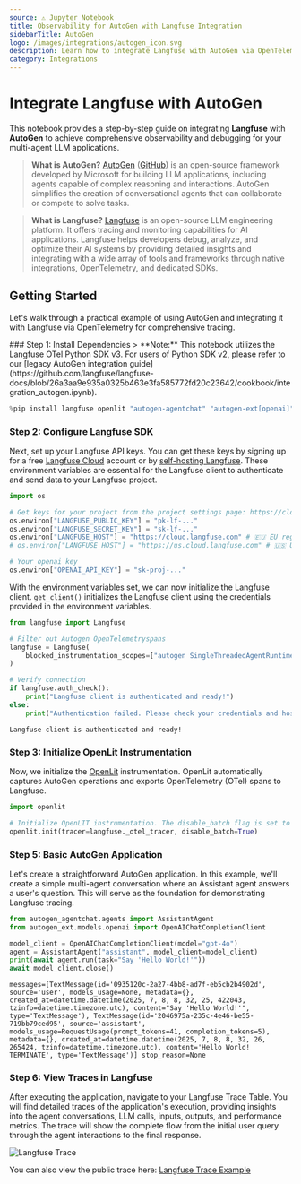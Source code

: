 ```yaml
---
source: ⚠️ Jupyter Notebook
title: Observability for AutoGen with Langfuse Integration
sidebarTitle: AutoGen
logo: /images/integrations/autogen_icon.svg
description: Learn how to integrate Langfuse with AutoGen via OpenTelemetry using OpenLit for comprehensive tracing and debugging of your AI agent conversations.
category: Integrations
---
```


# Integrate Langfuse with AutoGen

This notebook provides a step-by-step guide on integrating **Langfuse** with **AutoGen** to achieve comprehensive observability and debugging for your multi-agent LLM applications.

> **What is AutoGen?** [AutoGen](https://microsoft.github.io/autogen/stable/) ([GitHub](https://github.com/microsoft/autogen)) is an open-source framework developed by Microsoft for building LLM applications, including agents capable of complex reasoning and interactions. AutoGen simplifies the creation of conversational agents that can collaborate or compete to solve tasks.

> **What is Langfuse?** [Langfuse](https://langfuse.com) is an open-source LLM engineering platform. It offers tracing and monitoring capabilities for AI applications. Langfuse helps developers debug, analyze, and optimize their AI systems by providing detailed insights and integrating with a wide array of tools and frameworks through native integrations, OpenTelemetry, and dedicated SDKs.

## Getting Started

Let's walk through a practical example of using AutoGen and integrating it with Langfuse via OpenTelemetry for comprehensive tracing.

<Steps>
### Step 1: Install Dependencies

<Callout type="info" emoji="⚠️">
  > **Note:** This notebook utilizes the Langfuse OTel Python SDK v3. For users
  of Python SDK v2, please refer to our [legacy AutoGen integration
  guide](https://github.com/langfuse/langfuse-docs/blob/26a3aa9e935a0325b463e3fa585772fd20c23642/cookbook/integration_autogen.ipynb).
</Callout>

```python
%pip install langfuse openlit "autogen-agentchat" "autogen-ext[openai]" -U
```

### Step 2: Configure Langfuse SDK

Next, set up your Langfuse API keys. You can get these keys by signing up for a free [Langfuse Cloud](https://cloud.langfuse.com/) account or by [self-hosting Langfuse](https://langfuse.com/self-hosting). These environment variables are essential for the Langfuse client to authenticate and send data to your Langfuse project.

```python
import os

# Get keys for your project from the project settings page: https://cloud.langfuse.com
os.environ["LANGFUSE_PUBLIC_KEY"] = "pk-lf-..."
os.environ["LANGFUSE_SECRET_KEY"] = "sk-lf-..."
os.environ["LANGFUSE_HOST"] = "https://cloud.langfuse.com" # 🇪🇺 EU region
# os.environ["LANGFUSE_HOST"] = "https://us.cloud.langfuse.com" # 🇺🇸 US region

# Your openai key
os.environ["OPENAI_API_KEY"] = "sk-proj-..."
```

With the environment variables set, we can now initialize the Langfuse client. `get_client()` initializes the Langfuse client using the credentials provided in the environment variables.

```python
from langfuse import Langfuse

# Filter out Autogen OpenTelemetryspans
langfuse = Langfuse(
    blocked_instrumentation_scopes=["autogen SingleThreadedAgentRuntime"]
)

# Verify connection
if langfuse.auth_check():
    print("Langfuse client is authenticated and ready!")
else:
    print("Authentication failed. Please check your credentials and host.")
```

    Langfuse client is authenticated and ready!

### Step 3: Initialize OpenLit Instrumentation

Now, we initialize the [OpenLit](https://github.com/openlit/openlit) instrumentation. OpenLit automatically captures AutoGen operations and exports OpenTelemetry (OTel) spans to Langfuse.

```python
import openlit

# Initialize OpenLIT instrumentation. The disable_batch flag is set to true to process traces immediately.
openlit.init(tracer=langfuse._otel_tracer, disable_batch=True)
```

### Step 5: Basic AutoGen Application

Let's create a straightforward AutoGen application. In this example, we'll create a simple multi-agent conversation where an Assistant agent answers a user's question. This will serve as the foundation for demonstrating Langfuse tracing.

```python
from autogen_agentchat.agents import AssistantAgent
from autogen_ext.models.openai import OpenAIChatCompletionClient

model_client = OpenAIChatCompletionClient(model="gpt-4o")
agent = AssistantAgent("assistant", model_client=model_client)
print(await agent.run(task="Say 'Hello World!'"))
await model_client.close()
```

    messages=[TextMessage(id='0935120c-2a27-4bb8-ad7f-eb5cb2b4902d', source='user', models_usage=None, metadata={}, created_at=datetime.datetime(2025, 7, 8, 8, 32, 25, 422043, tzinfo=datetime.timezone.utc), content="Say 'Hello World!'", type='TextMessage'), TextMessage(id='2046975a-235c-4e46-be55-719bb79ced95', source='assistant', models_usage=RequestUsage(prompt_tokens=41, completion_tokens=5), metadata={}, created_at=datetime.datetime(2025, 7, 8, 8, 32, 26, 265424, tzinfo=datetime.timezone.utc), content='Hello World! TERMINATE', type='TextMessage')] stop_reason=None

### Step 6: View Traces in Langfuse

After executing the application, navigate to your Langfuse Trace Table. You will find detailed traces of the application's execution, providing insights into the agent conversations, LLM calls, inputs, outputs, and performance metrics. The trace will show the complete flow from the initial user query through the agent interactions to the final response.

![Langfuse Trace](https://langfuse.com/images/cookbook/integration-autogen/autogen-example-trace.png)

You can also view the public trace here: [Langfuse Trace Example](https://cloud.langfuse.com/project/cloramnkj0002jz088vzn1ja4/traces/1b72c51fabed12ae7df83bfd4a09f545?timestamp=2025-06-06T11:31:33.965Z&display=details)

</Steps>


<LearnMore />
